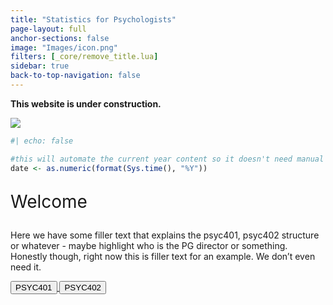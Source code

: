 ```yaml
---
title: "Statistics for Psychologists"
page-layout: full
anchor-sections: false
image: "Images/icon.png"
filters: [_core/remove_title.lua]
sidebar: true
back-to-top-navigation: false
---
```


::: callout-warning
**This website is under construction.**
:::

![](Images/LUPsychology.svg){fig-alt="University Logo" fig-align="center"}

```r
#| echo: false

#this will automate the current year content so it doesn't need manual changing each year
date <- as.numeric(format(Sys.time(), "%Y"))
```

::: {.div style="font-size:2em;"}
Welcome
:::

Here we have some filler text that explains the psyc401, psyc402 structure or whatever - maybe highlight who is the PG director or something. Honestly though, right now this is filler text for an example. We don't even need it.

```{=html}

<div class="container">
  <div class="row">
    <div class="col">

    <a href="PSYC401/">
      <button type="button" class="btn btn-landing btn-lg">PSYC401</button>
    </a>
    <a href="PSYC402/">
      <button type="button" class="btn btn-landing btn-lg">PSYC402</button>
    </a>
    
    </div>
  </div>
</div>
```
